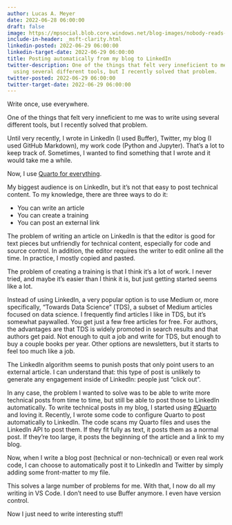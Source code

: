 ```yaml
---
author: Lucas A. Meyer
date: 2022-06-28 06:00:00
draft: false
image: https://mpsocial.blob.core.windows.net/blog-images/nobody-reads-blog.jpg
include-in-header: _msft-clarity.html
linkedin-posted: 2022-06-29 06:00:00
linkedin-target-date: 2022-06-29 06:00:00
title: Posting automatically from my blog to LinkedIn
twitter-description: One of the things that felt very inneficient to me was to write
  using several different tools, but I recently solved that problem.
twitter-posted: 2022-06-29 06:00:00
twitter-target-date: 2022-06-29 06:00:00
---
```


Write once, use everywhere.

One of the things that felt very inneficient to me was to write using several different tools, but I recently solved that problem.

Until very recently, I wrote in LinkedIn (I used Buffer), Twitter, my blog (I used GitHub Markdown), my work code (Python and Jupyter). That's a lot to keep track of. Sometimes, I wanted to find something that I wrote and it would take me a while.

Now, I use [Quarto for everything](/using-quarto). 

My biggest audience is on LinkedIn, but it's not that easy to post technical content. To my knowledge, there are three ways to do it:

- You can write an article
- You can create a training
- You can post an external link

The problem of writing an article on LinkedIn is that the editor is good for text pieces but unfriendly for technical content, especially for code and source control. In addition, the editor requires the writer to edit online all the time. In practice, I mostly copied and pasted.

The problem of creating a training is that I think it's a lot of work. I never tried, and maybe it's easier than I think it is, but just getting started seems like a lot.

Instead of using LinkedIn, a very popular option is to use Medium or, more specifically, "Towards Data Science" (TDS), a subset of Medium articles focused on data science. I frequently find articles I like in TDS, but it's somewhat paywalled. You get just a few free articles for free. For authors, the advantages are that TDS is widely promoted in search results and that authors get paid. Not enough to quit a job and write for TDS, but enough to buy a couple books per year. Other options are newsletters, but it starts to feel too much like a job.

The LinkedIn algorithm seems to punish posts that only point users to an external article. I can understand that: this type of post is unlikely to generate any engagement inside of LinkedIn: people just "click out".

In any case, the problem I wanted to solve was to be able to write more technical posts from time to time, but still be able to post those to LinkedIn automatically. To write technical posts in my blog, I started using [#Quarto](https://www.quarto.org/) and loving it. Recently, I wrote some code to configure Quarto to post automatically to LinkedIn. The code scans my Quarto files and uses the LinkedIn API to post them. If they fit fully as text, it posts them as a normal post. If they're too large, it posts the beginning of the article and a link to my blog.

Now, when I write a blog post (technical or non-technical) or even real work code, I can choose to automatically post it to LinkedIn and Twitter by simply adding some front-matter to my file. 

This solves a large number of problems for me. With that, I now do all my writing in VS Code. I don't need to use Buffer anymore. I even have version control. 

Now I just need to write interesting stuff!


